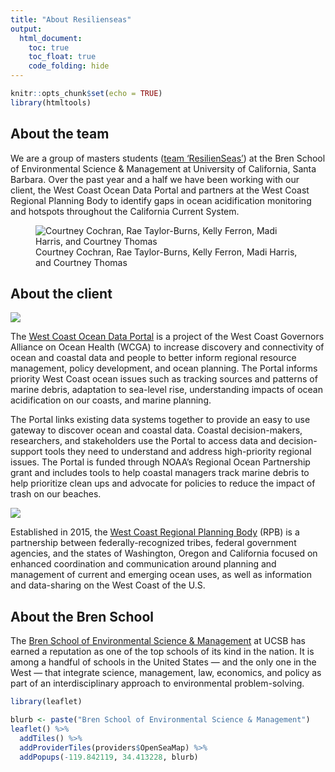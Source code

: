 ```yaml
---
title: "About Resilienseas"
output:  
  html_document:
    toc: true
    toc_float: true
    code_folding: hide
---
```


```r
knitr::opts_chunk$set(echo = TRUE)
library(htmltools)
```

## About the team

We are a group of masters students ([team 'ResilienSeas'](https://resilienseas.weebly.com/)) at the Bren School of Environmental Science & Management at University of California, Santa Barbara. Over the past year and a half we have been working with our client, the West Coast Ocean Data Portal and partners at the West Coast Regional Planning Body to identify gaps in ocean acidification monitoring and hotspots throughout the California Current System.

![Courtney Cochran, Rae Taylor-Burns, Kelly Ferron, Madi Harris, and Courtney Thomas](resilienseas_defense.png)

  
  
## About the client
![](WCODP_Logo.png)

  The [West Coast Ocean Data Portal](http://portal.westcoastoceans.org/) is a project of the West Coast Governors Alliance on Ocean Health (WCGA) to increase discovery and connectivity of ocean and coastal data and people to better inform regional resource management, policy development, and ocean planning. The Portal informs priority West Coast ocean issues such as tracking sources and patterns of marine debris, adaptation to sea-level rise, understanding impacts of ocean acidification on our coasts, and marine planning. 

The Portal links existing data systems together to provide an easy to use gateway to discover ocean and coastal data. Coastal decision-makers, researchers, and stakeholders use the Portal to access data and decision-support tools they need to understand and address high-priority regional issues. The Portal is funded through NOAA's Regional Ocean Partnership grant and includes tools to help coastal managers track marine debris to help prioritize clean ups and advocate for policies to reduce the impact of trash on our beaches.

![](WCRPB_Logo.png)

  Established in 2015, the [West Coast Regional Planning Body](http://www.westcoastmarineplanning.org/) (RPB) is a partnership between federally-recognized tribes, federal government agencies, and the states of Washington, Oregon and California focused on enhanced coordination and communication around planning and management of current and emerging ocean uses, as well as information and data-sharing on the West Coast of the U.S.
  
  
## About the Bren School
The [Bren School of Environmental Science & Management](http://www.bren.ucsb.edu/) at UCSB has earned a reputation as one of the top schools of its kind in the nation. It is among a handful of schools in the United States — and the only one in the West — that integrate science, management, law, economics, and policy as part of an interdisciplinary approach to environmental problem-solving. 
```r
library(leaflet)

blurb <- paste("Bren School of Environmental Science & Management")
leaflet() %>% 
  addTiles() %>%
  addProviderTiles(providers$OpenSeaMap) %>% 
  addPopups(-119.842119, 34.413228, blurb)
  
```

